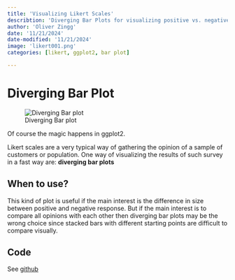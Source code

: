 ```yaml
---
title: 'Visualizing Likert Scales'
describtion: 'Diverging Bar Plots for visualizing positive vs. negative opinions'
author: 'Oliver Zingg'
date: '11/21/2024'
date-modified: '11/21/2024'
image: 'likert001.png'
categories: [likert, ggplot2, bar plot]

---
```




# Diverging Bar Plot

![Diverging Bar plot](likert001.png)




Of course the magic happens in ggplot2. 

Likert scales are a very typical way of gathering the opinion of a sample of customers or population. One way of visualizing the results of such survey in a fast way are: **diverging bar plots**

## When to use?

This kind of plot is useful if the main interest is the difference in size between positive and negative response. But if the main interest is to compare all opinions with each other then diverging bar plots may be the wrong choice since stacked bars with different starting points are difficult to compare visually.

## Code

See [github](https://github.com/oli9402/visualisation/blob/main/likert_plots/likert_vis.qmd)

